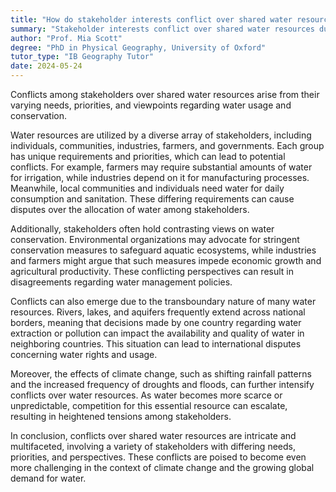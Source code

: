 ```yaml
---
title: "How do stakeholder interests conflict over shared water resources?"
summary: "Stakeholder interests conflict over shared water resources due to differing needs, priorities, and perspectives on water usage and conservation."
author: "Prof. Mia Scott"
degree: "PhD in Physical Geography, University of Oxford"
tutor_type: "IB Geography Tutor"
date: 2024-05-24
---
```


Conflicts among stakeholders over shared water resources arise from their varying needs, priorities, and viewpoints regarding water usage and conservation.

Water resources are utilized by a diverse array of stakeholders, including individuals, communities, industries, farmers, and governments. Each group has unique requirements and priorities, which can lead to potential conflicts. For example, farmers may require substantial amounts of water for irrigation, while industries depend on it for manufacturing processes. Meanwhile, local communities and individuals need water for daily consumption and sanitation. These differing requirements can cause disputes over the allocation of water among stakeholders.

Additionally, stakeholders often hold contrasting views on water conservation. Environmental organizations may advocate for stringent conservation measures to safeguard aquatic ecosystems, while industries and farmers might argue that such measures impede economic growth and agricultural productivity. These conflicting perspectives can result in disagreements regarding water management policies.

Conflicts can also emerge due to the transboundary nature of many water resources. Rivers, lakes, and aquifers frequently extend across national borders, meaning that decisions made by one country regarding water extraction or pollution can impact the availability and quality of water in neighboring countries. This situation can lead to international disputes concerning water rights and usage.

Moreover, the effects of climate change, such as shifting rainfall patterns and the increased frequency of droughts and floods, can further intensify conflicts over water resources. As water becomes more scarce or unpredictable, competition for this essential resource can escalate, resulting in heightened tensions among stakeholders.

In conclusion, conflicts over shared water resources are intricate and multifaceted, involving a variety of stakeholders with differing needs, priorities, and perspectives. These conflicts are poised to become even more challenging in the context of climate change and the growing global demand for water.
    